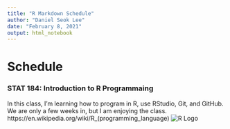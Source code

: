```yaml
---
title: "R Markdown Schedule"
author: "Daniel Seok Lee"
date: "February 8, 2021"
output: html_notebook
---
```


# Schedule


### STAT 184: Introduction to R Programmaing

In this class, I'm learning how to program in R, use RStudio, Git, and GitHub. We are only a few weeks in, but I am enjoying the class.
https://en.wikipedia.org/wiki/R_(programming_language)
![R Logo](https://upload.wikimedia.org/wikipedia/commons/thumb/1/1b/R_logo.svg/100px-R_logo.svg.png)
